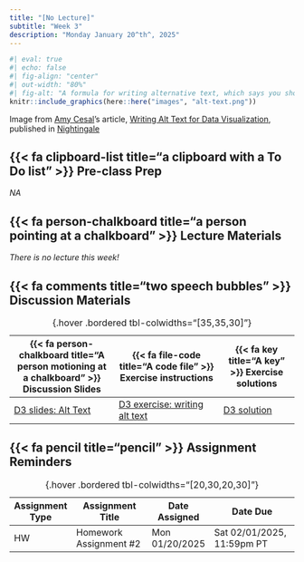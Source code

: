 ```yaml
---
title: "[No Lecture]"
subtitle: "Week 3"
description: "Monday January 20^th^, 2025"
---
```


```r
#| eval: true 
#| echo: false
#| fig-align: "center"
#| out-width: "80%" 
#| fig-alt: "A formula for writing alternative text, which says you should always include (a) the chart type, (b) the type of data being presented, and (c) the reason for including the chart. You should also link to the data source somewhere in the text."
knitr::include_graphics(here::here("images", "alt-text.png"))
```

::: {.center-text .gray-text}
Image from [Amy Cesal](https://www.amycesal.com/){target="_blank"}'s article, [Writing Alt Text for Data Visualization](https://medium.com/nightingale/writing-alt-text-for-data-visualization-2a218ef43f81){target="_blank"}, published in [Nightingale](https://medium.com/nightingale){target="_blank"}
:::

## {{< fa clipboard-list title="a clipboard with a To Do list" >}} Pre-class Prep {#pre-class-prep}

*NA*

## {{< fa person-chalkboard title="a person pointing at a chalkboard" >}} Lecture Materials {#lecture-materials}

*There is no lecture this week!*

## {{< fa comments title="two speech bubbles" >}} Discussion Materials {#discussion-materials}

| {{< fa person-chalkboard title="A person motioning at a chalkboard" >}} Discussion Slides | {{< fa file-code title="A code file" >}} Exercise instructions | {{< fa key title="A key" >}} Exercise solutions |
|-------------------|-------------------|--------------|
| [D3 slides: Alt Text](discussion/week3/week3-alt-text-slides.qmd){target="_blank"} | [D3 exercise: writing alt text](discussion/week3/week3-exercise.qmd) | [D3 solution](discussion/week3/week3-solution.qmd) |
: {.hover .bordered tbl-colwidths="[35,35,30]"} 


<!-- **[Alternative text](https://webaim.org/techniques/alttext/),** aka **alt text**, makes our data visualizations accessible to a broader community. Today's section will focus crafting effective alt text, as well as how to include it when rendering visualizations in reproducible reports, websites, etc. using publishing tools like Quarto. -->

<!-- ::: {.center-text} -->
<!-- [{{< fa person-chalkboard title="A person motioning at a chalkboard" >}} Week 2 discussion slides](discussion/week2/week2-alt-text.qmd){.btn role="button" target="_blank"}  -->
<!-- ::: -->

## {{< fa pencil title="pencil" >}} Assignment Reminders {#assignment-reminders}

| Assignment Type | Assignment Title       | Date Assigned  | Date Due                   |
|-----------------|------------------------|----------------|----------------------------|
| HW              | Homework Assignment #2 | Mon 01/20/2025	 | Sat 02/01/2025, 11:59pm PT |
: {.hover .bordered tbl-colwidths="[20,30,20,30]"}

<!-- | Assignment Type | Assignment Title                                 | Date Assigned  | Date Due                   | -->
<!-- |-----------------|------------------------------------------------- |----------------|----------------------------| -->
<!-- | HW              | [Homework Assignment #2](assignments/HW2.qmd) | Mon 01/20/2025	 | Sat 02/01/2025, 11:59pm PT | -->
<!-- : {.hover .bordered tbl-colwidths="[20,30,20,30]"} -->
